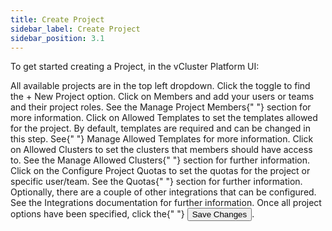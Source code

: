 ```yaml
---
title: Create Project
sidebar_label: Create Project
sidebar_position: 3.1
---
```



To get started creating a Project, in the vCluster Platform UI:

<Flow id="create-project-ui">
  <Step>
    All available projects are in the top left dropdown. Click the toggle to find the <Label>+ New Project</Label> option.
  </Step>
   <Step>
    Click on <NavStep>Members</NavStep> and add your users or teams and
    their project roles. See the <Link to="./settings/members">Manage Project Members</Link>{" "}
    section for more information.
  </Step>
  <Step>
    Click on <NavStep>Allowed Templates</NavStep> to set the templates
    allowed for the project. By default, templates are required and can be changed in this step. See{" "}
    <Link to="./settings/templates">Manage Allowed Templates</Link> for more information.
  </Step>
  <Step>
    Click on <NavStep>Allowed Clusters</NavStep> to set the clusters that
    members should have access to. See the <Link to="./settings/clusters">Manage Allowed Clusters</Link>{" "}
    section for further information.
  </Step>
  <Step>
    Click on the <NavStep>Configure Project Quotas</NavStep> to set the quotas for the project or specific user/team. See the <Link to="./settings/quotas">Quotas</Link>{" "}
    section for further information. 
  </Step>
  <Step>
    Optionally, there are a couple of other integrations that can be configured. See
    the <Link to="./integrations/">Integrations</Link> documentation for further information.
  </Step>
  <Step>
    Once all project options have been specified, click the{" "}
    <Button>Save Changes</Button>.
  </Step>
</Flow>
